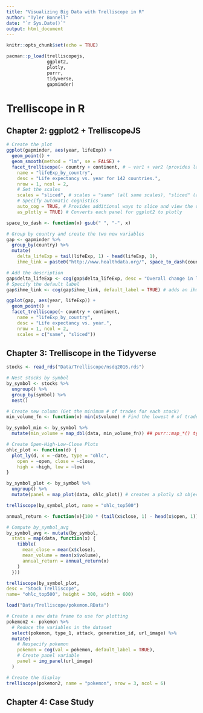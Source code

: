 ```yaml
---
title: "Visualizing Big Data with Trelliscope in R"
author: "Tyler Bonnell"
date: "`r Sys.Date()`"
output: html_document
---
```


```r
knitr::opts_chunk$set(echo = TRUE)

pacman::p_load(trelliscopejs,
               ggplot2,
               plotly,
               purrr,
               tidyverse,
               gapminder)
```

# Trelliscope in R

## Chapter 2: ggplot2 + TrelliscopeJS

```r
# Create the plot
ggplot(gapminder, aes(year, lifeExp)) +
  geom_point() +
  geom_smooth(method = "lm", se = FALSE) +
  facet_trelliscope(~ country + continent, # ~ var1 + var2 (provides labelling of facets by 2 vars: Austrailia Oceania)
    name = "lifeExp_by_country",
    desc = "Life expectancy vs. year for 142 countries.",
    nrow = 1, ncol = 2,
    # Set the scales
    scales = "sliced", # scales = "same" (all same scales), "sliced" (all have the same range values, but diff start/end points), "free"
    # Specify automatic cognistics
    auto_cog = TRUE, # Provides additional ways to slice and view the data
    as_plotly = TRUE) # Converts each panel for ggplot2 to plotly

```

```r

space_to_dash <- function(x) gsub(" ", "-", x)

# Group by country and create the two new variables
gap <- gapminder %>%
  group_by(country) %>%
  mutate(
    delta_lifeExp = tail(lifeExp, 1) - head(lifeExp, 1),
    ihme_link = paste0("http://www.healthdata.org/", space_to_dash(country)))

# Add the description
gap$delta_lifeExp <- cog(gap$delta_lifeExp, desc = "Overall change in life expectancy")
# Specify the default label
gap$ihme_link <- cog(gap$ihme_link, default_label = TRUE) # adds an ihme country-specific link as a default label for all panels

ggplot(gap, aes(year, lifeExp)) +
  geom_point() +
  facet_trelliscope(~ country + continent,
    name = "lifeExp_by_country",
    desc = "Life expectancy vs. year.",
    nrow = 1, ncol = 2,
    scales = c("same", "sliced"))

```

## Chapter 3: Trelliscope in the Tidyverse

```r

stocks <- read_rds("Data/Trelliscope/nsdq2016.rds")

# Nest stocks by symbol
by_symbol <- stocks %>%
  ungroup() %>%
  group_by(symbol) %>%
  nest()

# Create new column (Get the minimum # of trades for each stock)
min_volume_fn <- function(x) min(x$volume) # Find the lowest # of trades ("volume")

by_symbol_min <- by_symbol %>%
  mutate(min_volume = map_dbl(data, min_volume_fn)) ## purr::map_*() typically require data, and then the name of a function to apply to that data

# Create Open-High-Low-Close Plots
ohlc_plot <- function(d) {
  plot_ly(d, x = ~date, type = "ohlc",
    open = ~open, close = ~close,
    high = ~high, low = ~low)
}

by_symbol_plot <- by_symbol %>% 
  ungroup() %>% 
  mutate(panel = map_plot(data, ohlc_plot)) # creates a plotly s3 object contained within a list column of the df

trelliscope(by_symbol_plot, name = "ohlc_top500")

```

```r

annual_return <- function(x){100 * (tail(x$close, 1) - head(x$open, 1)) / head(x$open, 1)}

# Compute by_symbol_avg
by_symbol_avg <- mutate(by_symbol,
  stats = map(data, function(x) {
    tibble(
      mean_close = mean(x$close),
      mean_volume = mean(x$volume),
      annual_return = annual_return(x)
    )
  }))

```

```r

trelliscope(by_symbol_plot,
desc = "Stock Trelliscope", 
name= "ohlc_top500", height = 300, width = 600)


```

```r

load("Data/Trelliscope/pokemon.RData")

# Create a new data frame to use for plotting
pokemon2 <- pokemon %>%
  # Reduce the variables in the dataset
  select(pokemon, type_1, attack, generation_id, url_image) %>%
  mutate(
    # Respecify pokemon
    pokemon = cog(val = pokemon, default_label = TRUE),
    # Create panel variable
    panel = img_panel(url_image)
  )

# Create the display
trelliscope(pokemon2, name = "pokemon", nrow = 3, ncol = 6)

```

## Chapter 4: Case Study

```r

```
